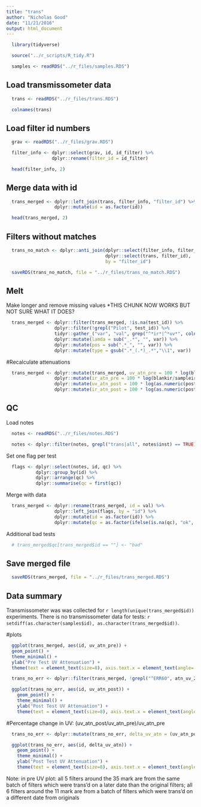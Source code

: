 ```yaml
---
title: "trans"
author: "Nicholas Good"
date: "11/21/2016"
output: html_document
---
```


```r
  library(tidyverse)
```

```r
  source("../r_scripts/R_tidy.R")
```

```r
  samples <- readRDS("../r_files/samples.RDS")
```

## Load transmissometer data

```r
  trans <- readRDS("../r_files/trans.RDS")
```

```r
  colnames(trans)
```

## Load filter id numbers

```r
  grav <- readRDS("../r_files/grav.RDS") 

  filter_info <- dplyr::select(grav, id, id_filter) %>%
                 dplyr::rename(filter_id = id_filter)
```

```r
  head(filter_info, 2)
```

## Merge data with id

```r
  trans_merged <- dplyr::left_join(trans, filter_info, "filter_id") %>%
                  dplyr::mutate(id = as.factor(id))
```

```r
  head(trans_merged, 2)
```

## Filters without matches

```r
  trans_no_match <- dplyr::anti_join(dplyr::select(filter_info, filter_id),
                                     dplyr::select(trans, filter_id),
                                     by = "filter_id")

  saveRDS(trans_no_match, file = "../r_files/trans_no_match.RDS")
```

## Melt

Make longer and remove missing values *THIS CHUNK NOW WORKS BUT NOT SURE WHAT IT DOES?

```r
  trans_merged <- dplyr::filter(trans_merged, !is.na(test_id)) %>%
                  dplyr::filter(!grepl("Pilot", test_id)) %>%
                  tidyr::gather_("var", "val", grep("^*ir*|^*uv*", colnames(trans_merged), value = TRUE)) %>%
                  dplyr::mutate(lamda = sub("_.*", "", var)) %>%
                  dplyr::mutate(pos = sub(".*_", "", var)) %>%
                  dplyr::mutate(type = gsub(".*_(.*)_.*","\\1", var))
```

#Recalculate attenuations

```r
  trans_merged <- dplyr::mutate(trans_merged, uv_atn_pre = 100 * log(blankuv/sampleuv)) %>%
                  dplyr::mutate(ir_atn_pre = 100 * log(blankir/sampleir)) %>%
                  dplyr::mutate(uv_atn_post = 100 * log(as.numeric(post_blankuv)/as.numeric(post_sampleuv))) %>%
                  dplyr::mutate(ir_atn_post = 100 * log(as.numeric(post_blankir)/as.numeric(post_sampleir)))
```


## QC

Load notes

```r
  notes <- readRDS("../r_files/notes.RDS")

  notes <- dplyr::filter(notes, grepl("trans|all", notes$inst) == TRUE)
```

Set one flag per test

```r
  flags <- dplyr::select(notes, id, qc) %>%
           dplyr::group_by(id) %>%
           dplyr::arrange(qc) %>%
           dplyr::summarise(qc = first(qc))
```

Merge with data

```r
  trans_merged <- dplyr::rename(trans_merged, id = val) %>%
                  dplyr::left_join(flags, by = "id") %>%
                  dplyr::mutate(id = as.factor(id)) %>%
                  dplyr::mutate(qc = as.factor(ifelse(is.na(qc), "ok", as.character(qc))))
```

Additional bad tests

```r
  # trans_merged$qc[trans_merged$id == ""] <- "bad"
```

## Save merged file

```r
  saveRDS(trans_merged, file = "../r_files/trans_merged.RDS")
```

## Data summary

Transmissometer was was collected for `r length(unique(trans_merged$id))` experiments. There is no transmissometer data for tests: `r setdiff(as.character(samples$id), as.character(trans_merged$id))`.

#plots

```r
  ggplot(trans_merged, aes(id, uv_atn_pre)) +
  geom_point() +
  theme_minimal() +
  ylab("Pre Test UV Attenuation") +
  theme(text = element_text(size=8), axis.text.x = element_text(angle=-45, hjust=1))
```

```r
  trans_no_err <- dplyr::filter(trans_merged, !grepl("^ERR60", atn_uv_2))

  ggplot(trans_no_err, aes(id, uv_atn_post)) +
    geom_point() +
    theme_minimal() +
    ylab("Post Test UV Attenuation") +
    theme(text = element_text(size=8), axis.text.x = element_text(angle=-45, hjust=1))
```

#Percentage change in UV: (uv_atn_post/uv_atn_pre)/uv_atn_pre

```r
  trans_no_err <- dplyr::mutate(trans_no_err, delta_uv_atn = (uv_atn_post - uv_atn_pre)/uv_atn_pre)

  ggplot(trans_no_err, aes(id, delta_uv_atn)) +
    geom_point() +
    theme_minimal() +
    ylab("Post Test UV Attenuation") +
    theme(text = element_text(size=8), axis.text.x = element_text(angle=-45, hjust=1))
```

Note: in pre UV plot: all 5 filters around the 35 mark are from the same batch of filters which were trans'd on a later date than the original filters; all 6 filters around the 11 mark are from a batch of filters which were trans'd on a different date from originals
